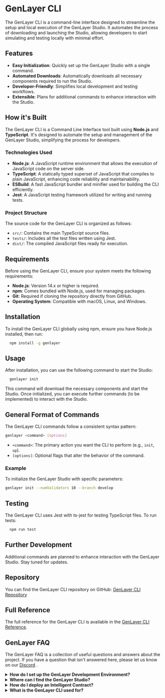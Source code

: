 # GenLayer CLI

The GenLayer CLI is a command-line interface designed to streamline the setup and local execution of the GenLayer Studio. It automates the process of downloading and launching the Studio, allowing developers to start simulating and testing locally with minimal effort.

## Features

- **Easy Initialization**: Quickly set up the GenLayer Studio with a single command.
- **Automated Downloads**: Automatically downloads all necessary components required to run the Studio.
- **Developer-Friendly**: Simplifies local development and testing workflows.
- **Extensible**: Plans for additional commands to enhance interaction with the Studio.

## How it's Built

The GenLayer CLI is a Command Line Interface tool built using **Node.js** and **TypeScript**. It's designed to automate the setup and management of the GenLayer Studio, simplifying the process for developers.

### Technologies Used

- **Node.js**: A JavaScript runtime environment that allows the execution of JavaScript code on the server side.
- **TypeScript**: A statically typed superset of JavaScript that compiles to plain JavaScript, enhancing code reliability and maintainability.
- **ESBuild**: A fast JavaScript bundler and minifier used for building the CLI efficiently.
- **Jest**: A JavaScript testing framework utilized for writing and running tests.


### Project Structure

The source code for the GenLayer CLI is organized as follows:

- `src/`: Contains the main TypeScript source files.
- `tests/`: Includes all the test files written using Jest.
- `dist/`: The compiled JavaScript files ready for execution.

## Requirements

Before using the GenLayer CLI, ensure your system meets the following requirements:

- **Node.js**: Version 14.x or higher is required.
- **npm**: Comes bundled with Node.js, used for managing packages.
- **Git**: Required if cloning the repository directly from GitHub.
- **Operating System**: Compatible with macOS, Linux, and Windows.


## Installation

To install the GenLayer CLI globally using npm, ensure you have Node.js installed, then run:

```bash
  npm install -g genlayer
```

## Usage

After installation, you can use the following command to start the Studio:

```bash
  genlayer init
```

This command will download the necessary components and start the Studio. Once initialized, you can execute further commands (to be implemented) to interact with the Studio.

## General Format of Commands

The GenLayer CLI commands follow a consistent syntax pattern:

```bash
genlayer <command> [options]
```

- `<command>`: The primary action you want the CLI to perform (e.g., `init`, `up`).
- `[options]`: Optional flags that alter the behavior of the command.

### Example

To initialize the GenLayer Studio with specific parameters:

```bash
genlayer init --numValidators 10 --branch develop
```

## Testing
The GenLayer CLI uses Jest with ts-jest for testing TypeScript files.
To run tests:

```bash
  npm run test
```

## Further Development
Additional commands are planned to enhance interaction with the GenLayer Studio. Stay tuned for updates.

## Repository
You can find the GenLayer CLI repository on GitHub:
[GenLayer CLI Repository](https://github.com/genlayerlabs/genlayer-cli)

## Full Reference

The full reference for the GenLayer CLI is available in the [GenLayer CLI Reference](/references/genlayer-cli).

## GenLayer FAQ
The GenLayer FAQ is a collection of useful questions and answers about the project. If you have a question that isn't answered here, please let us know on our [Discord](https://discord.gg/8Jm4v89VAu) .

<details style={{ backgroundColor: '#262626', padding: '10px', borderRadius: '5px', color: 'white' }}>
  <summary style={{ color: 'white' }}>
    <b>How do I set up the GenLayer Development Environment?</b>
  </summary>
  To quickly set up the GenLayer Development Environment, run the commands below:
  ```
  $ npm install -g genlayer
  $ genlayer init
  ```
  For more detailed setup instructions, please refer to the [Getting Started page](/getting-started)
</details>

<details style={{ backgroundColor: '#262626', padding: '10px', borderRadius: '5px', color: 'white' }}>
  <summary style={{ color: 'white' }}>
    <b>Where can I find the GenLayer Studio?</b>
  </summary>
  The GenLayer Studio is available at [studio.genlayer.com](https://studio.genlayer.com).
  </details>

<details style={{ backgroundColor: '#262626', padding: '10px', borderRadius: '5px', color: 'white' }}>
  <summary style={{ color: 'white' }}>
    <b>How do I deploy an Intelligent Contract?</b>
  </summary>
   - Go to [studio.genlayer.com](https://studio.genlayer.com) or use the [GenLayer CLI](/getting-started#installation-of-the-genlayer-cli) to start the GenLayer Studio locally.
   - Write your contract in Python using the [Intelligent Contract SDK](/core-concepts/intelligent-contracts). 
   - Follow the guide [here](/genlayer-stack/genlayer-studio/execute-transaction) to interact with the Studio and deploy your Intelligent Contract.
</details>

<details style={{ backgroundColor: '#262626', padding: '10px', borderRadius: '5px', color: 'white' }}>
  <summary style={{ color: 'white' }}>
    <b>What is the GenLayer CLI used for?</b>
  </summary>
  The GenLayer CLI is used for setting up the GenLayer Studio and, in the future, will support mainnet and testnet environments. 
</details>
